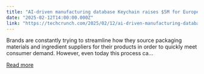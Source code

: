 ```yaml
---
title: "AI-driven manufacturing database Keychain raises $5M for European push"
date: "2025-02-12T14:00:00.000Z"
link: "https://techcrunch.com/2025/02/12/ai-driven-manufacturing-database-keychain-raises-5m-for-european-push/"
---
```


Brands are constantly trying to streamline how they source packaging materials and ingredient suppliers for their products in order to quickly meet consumer demand. However, even today this process ca...

[Read more](https://techcrunch.com/2025/02/12/ai-driven-manufacturing-database-keychain-raises-5m-for-european-push/)
